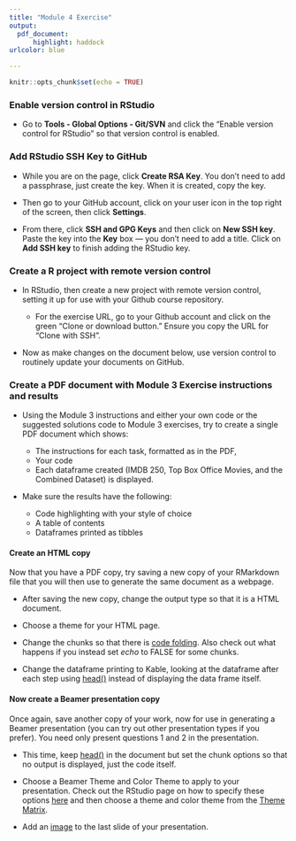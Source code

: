 ```yaml
---
title: "Module 4 Exercise"
output: 
  pdf_document:
      highlight: haddock
urlcolor: blue

---
```


```r
knitr::opts_chunk$set(echo = TRUE)
```

### Enable version control in RStudio

- Go to **Tools - Global Options - Git/SVN** and click the "Enable version control 
for RStudio" so that version control is enabled.

### Add RStudio SSH Key to GitHub

- While you are on the page, click **Create RSA Key**. You don't need to add a 
passphrase, just create the key.  When it is created, copy the key.

- Then go to your GitHub account, click on your user icon in the top right of the 
screen, then click **Settings**.

- From there, click **SSH and GPG Keys** and then click on **New SSH key**.  Paste 
the key into the **Key** box --- you don't need to add a title.  Click on **Add 
SSH key** to finish adding the RStudio key.

### Create a R project with remote version control

- In RStudio, then create a new project with remote version control, setting it 
up for use with your Github course repository.

    + For the exercise URL,  go to your Github account and click on the green 
    "Clone or download button."  Ensure you copy the URL for "Clone with SSH".

- Now as make changes on the document below, use version control to routinely 
update your documents on GitHub.

### Create a PDF document with Module 3 Exercise instructions and results

- Using the Module 3 instructions and either your own code or the suggested 
solutions code to Module 3 exercises, try to create a single PDF document which 
shows:
  
    + The instructions for each task, formatted as in the PDF,
    + Your code
    + Each dataframe created (IMDB 250, Top Box Office 
    Movies, and the Combined Dataset) is displayed.

- Make sure the results have the following:

    + Code highlighting with your style of choice
    + A table of contents
    + Dataframes printed as tibbles
    
#### Create an HTML copy

Now that you have a PDF copy, try saving a new copy of your RMarkdown file that 
you will then use to generate the same document as a webpage.

- After saving the new copy, change the output type so that it is a HTML document. 

- Choose a theme for your HTML page.

- Change the chunks so that there is 
[code folding](https://rmarkdown.rstudio.com/html_document_format.html#code_folding). 
Also check out what happens if you instead set *echo* to FALSE for some chunks.

- Change the dataframe printing to Kable, looking at the dataframe after each 
step using [head()](https://www.rdocumentation.org/packages/utils/versions/3.4.3/topics/head) 
instead of displaying the data frame itself.

#### Now create a Beamer presentation copy

Once again, save another copy of your work, now for use in generating a Beamer 
presentation (you can try out other presentation types if you prefer).  You need 
only present questions 1 and 2 in the presentation.

- This time, keep [head()](https://www.rdocumentation.org/packages/utils/versions/3.4.3/topics/head) 
in the document but set the chunk options so that no output is displayed, just 
the code itself.

- Choose a Beamer Theme and Color Theme to apply to your presentation.  Check out 
the RStudio page on how to specify these options [here](https://rmarkdown.rstudio.com/beamer_presentation_format.html#themes) 
and then choose a theme and color theme from the [Theme Matrix](https://hartwork.org/beamer-theme-matrix/).

- Add an [image](http://s2.quickmeme.com/img/99/9903c7c14add3fd0758b7b5b80c24d48101f296f13ce34736799a82c71f61bc2.jpg) to the last slide of
your presentation.


